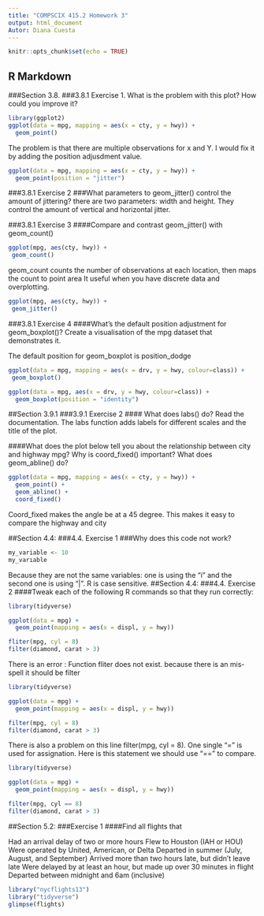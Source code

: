 ```yaml
---
title: "COMPSCIX 415.2 Homework 3"
output: html_document
Autor: Diana Cuesta
---
```


```r
knitr::opts_chunk$set(echo = TRUE)
```

## R Markdown
###Section 3.8.
###3.8.1 Exercise 1.
What is the problem with this plot? How could you improve it?
```r
library(ggplot2)
ggplot(data = mpg, mapping = aes(x = cty, y = hwy)) +
  geom_point()
```
The problem is that there are multiple observations for x and Y. I would fix it by adding the position adjusdment value.
```r
ggplot(data = mpg, mapping = aes(x = cty, y = hwy)) +
  geom_point(position = "jitter")
```
###3.8.1 Exercise 2
###What parameters to geom_jitter() control the amount of jittering?
there are two parameters: width and height. They control the amount of vertical and horizontal jitter.

###3.8.1 Exercise 3
####Compare and contrast geom_jitter() with geom_count()
```r
ggplot(mpg, aes(cty, hwy)) +
 geom_count()
```
geom_count counts the number of observations at each location, then maps the count to point area
It useful when you have discrete data and overplotting.
```r
ggplot(mpg, aes(cty, hwy)) +
 geom_jitter()
```
###3.8.1 Exercise 4
####What’s the default position adjustment for geom_boxplot()? Create a visualisation of the mpg dataset that demonstrates it.

The default position for geom_boxplot is position_dodge
```r
ggplot(data = mpg, mapping = aes(x = drv, y = hwy, colour=class)) +
 geom_boxplot()
```

```r
ggplot(data = mpg, aes(x = drv, y = hwy, colour=class)) +
  geom_boxplot(position = "identity")
```

##Section 3.9.1
###3.9.1 Exercise 2
#### What does labs() do? Read the documentation.
The labs function adds labels for different scales and the title of the plot.

####What does the plot below tell you about the relationship between city and highway mpg? Why is coord_fixed() important? What does geom_abline() do?
```r
ggplot(data = mpg, mapping = aes(x = cty, y = hwy)) +
  geom_point() +
  geom_abline() +
  coord_fixed()
```
Coord_fixed makes the angle be at a 45 degree. This makes it easy to compare the highway and city 

##Section 4.4: 
###4.4. Exercise 1
###Why does this code not work?
```r
my_variable <- 10
my_varıable
```

Because they are not the same variables: one is using the "i" and the second one is using "|". R is case sensitive.
##Section 4.4: 
###4.4. Exercise 2
####Tweak each of the following R commands so that they run correctly:
```r
library(tidyverse)

ggplot(data = mpg) + 
  geom_point(mapping = aes(x = displ, y = hwy))

fliter(mpg, cyl = 8)
filter(diamond, carat > 3)
```
There is an error : Function fliter does not exist. because there is an mis-spell it should be filter

```r
library(tidyverse)

ggplot(data = mpg) + 
  geom_point(mapping = aes(x = displ, y = hwy))

filter(mpg, cyl = 8)
filter(diamond, carat > 3)
```
There is also a problem on this line filter(mpg, cyl = 8). One single "=" is used for assignation. Here is this statement we should use "==" to compare.
```r
library(tidyverse)

ggplot(data = mpg) + 
  geom_point(mapping = aes(x = displ, y = hwy))

filter(mpg, cyl == 8)
filter(diamond, carat > 3)
```
##Section 5.2: 
###Exercise 1
####Find all flights that

Had an arrival delay of two or more hours
Flew to Houston (IAH or HOU)
Were operated by United, American, or Delta
Departed in summer (July, August, and September)
Arrived more than two hours late, but didn’t leave late
Were delayed by at least an hour, but made up over 30 minutes in flight
Departed between midnight and 6am (inclusive)

```r
library("nycflights13")
library("tidyverse")
glimpse(flights)
```

